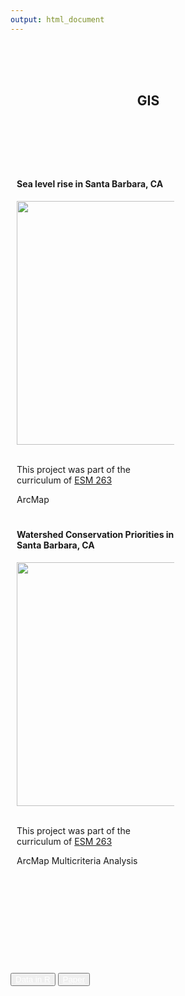```yaml
---
output: html_document
---
```


<style>
.column {
  float: left;
  padding: 10px;
}

.left {
  width: 50%;
}

.right {
  width: 50%;
}

.row:after {
  content: "";
  display: table;
  clear: both;
}

</style>

<br><br><br>

<center>

<h2>GIS&emsp;&emsp;&emsp;</h2>

</center>

<br><br><br>


<div class="row">
  <div class="column left">
  <h4>Sea level rise in Santa Barbara, CA</h4>
  <a href="projects/gis/sb_sea_level_rise.pdf">
    <img alt="" src="projects/gis/image/sb_sea_level_rise.png" width="390">
  </a>
  <br><br>
  <p>This project was part of the curriculum of <a href="https://frew.eri.ucsb.edu/private/ESM263/">ESM 263</a>
  </p>
  <span class="badge" >ArcMap</span>
  </div>
  <div class="column right">
  <h4>Watershed Conservation Priorities in Santa Barbara, CA</h4>
  <a href="projects/gis/sb_watersheds_conservation.png">
    <img alt="" src="projects/gis/image/sb_watersheds_conservation.png" width="390">
  </a>
  <br><br>
  <p>This project was part of the curriculum of <a href="https://frew.eri.ucsb.edu/private/ESM263/">ESM 263</a>
  </p>
  <span class="badge" >ArcMap</span> <span class="badge" >Multicriteria Analysis</span>

  </div>
</div>


<!-- <div class="row"> -->
<!--   <div class="column left"> -->

  <!-- <h4>Potential wind turbine sites in Santa Barbara, CA</h4> -->
  <!-- <a href="projects/gis/sb_wind_turbines_site.pdf"> -->
  <!--   <img alt="" src="projects/gis/image/sb_wind_turbines_site.png" width="390"> -->
  <!-- </a> -->
  <!-- <br><br> -->
  <!-- <p>This project was part of the curriculum of <a href="https://frew.eri.ucsb.edu/private/ESM263/">ESM 263</a>  -->
  <!-- </p> -->
  <!-- <p>See the <a href="projects/gis/sb_wind_turbines_site.tbx">model</a> for this project -->
  <!-- </p> -->
  <!-- <span class="badge" >ArcMap</span> -->
  
<!--   </div> -->
<!--   <div class="column right"> -->

<!--   </div> -->
<!-- </div> -->


   <br><br><br><br><br><br><br> 

<div  align="center" id="footer">
  <button type="button" class="btn btn-primary disabled"><a href="project.html" style="color:white">Data in R</a></button>
  <button type="button" class="btn btn-primary disabled"><a href="paper.html" style="color:white">Paper</a></button>
</div>
